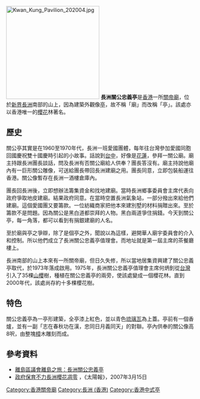 [[File:Kwan_Kung_Pavilion_202004.jpg|250px]]
'''長洲關公忠義亭'''是[[香港|香港]]一所[[關帝廟|關帝廟]]，位於[[新界|新界]][[長洲_(香港)|長洲]]南部的山上，因為建築外觀像[[亭|亭]]，故不稱「廟」而改稱「亭」。該處亦以香港唯一的[[櫻花|櫻花]]林著名。

==歷史==
關公亭其實是在1960至1970年代，長洲一班愛國團體，每年往台灣參加愛國同胞回國慶祝雙十國慶時引起的小故事。話說到[[台中|台中]]，好像是[[花蓮縣|花蓮]]，參拜一關公廟。廟主持跟長洲團長談話，問及長洲有否關公廟給人供奉？團長答沒有。廟主持說他廟內有一巨形關公雕像，可送給團長帶回長洲建廟之用。團長同意，立即包裝船運往香港。關公像暫存在長洲一酒樓倉庫內。

團長回長洲後，立即想辦法籌集資金和找地建廟。當時長洲鄉事委員會主席代表向政府爭取地皮建廟。結果政府同意。在當時空置長洲氣象站，一部分撥出來給他們建廟。這個愛國團又要籌款。一位紡織商家把他本來建別墅的材料捐贈出來。至於籌款不是問題。因為關公是黑白道都崇拜的人物。黑白兩道爭住捐錢。今天到關公亭，每一角落，都可以看到有捐銀建廟的人名。

至於廟與亭之爭辯，除了是個亭之外，聞說以為這樣，避開華人廟宇委員會的介入和控制。所以他們成立了長洲關公忠義亭值理會。而地址就是第一屆主席的茶餐廳樓上。

長洲南部的山上本來有一所關帝廟，但日久失修，所以當地居集資興建了關公忠義亭取代，於1973年落成啟用。1975年，長洲關公忠義亭值理會主席何炳釗從[[台灣|台灣]]引入了35棵[[山櫻|山櫻]]樹，種植在關公忠義亭的兩旁，使該處變成一個櫻花林。直到2000年代，該處尚存約十多棵櫻花樹。

==特色==
關公忠義亭為一亭形建築，全亭漆上紅色，並以青色[[琉璃瓦|琉璃瓦]]為上蓋。亭前有一個香爐，並有一副「志在春秋功在漢，忠同日月義同天」的對聯。亭內供奉的關公像高8呎，由整塊[[樟|樟]]木雕刻而成。

==參考資料==
*[https://web.archive.org/web/20100317233001/http://www.islandsdc.gov.hk/index.php?action=sight&did=11&sid=86 離島區議會離島之旅：長洲關公忠義亭]
*[http://the-sun.on.cc/channels/news/20070315/20070315022525_0000.html 政府保育不力長洲櫻花凋零] {{Wayback|url=http://the-sun.on.cc/channels/news/20070315/20070315022525_0000.html |date=20210206002517 }}，《太陽報》，2007年3月15日

[[Category:香港關帝廟|Category:香港關帝廟]]
[[Category:長洲_(香港)|Category:長洲 (香港)]]
[[Category:香港中式亭|Category:香港中式亭]]